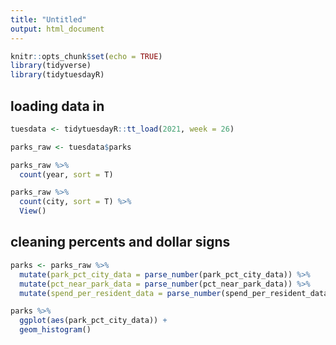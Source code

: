 ```yaml
---
title: "Untitled"
output: html_document
---
```


```r
knitr::opts_chunk$set(echo = TRUE)
library(tidyverse)
library(tidytuesdayR)
```

## loading data in

```r
tuesdata <- tidytuesdayR::tt_load(2021, week = 26)

parks_raw <- tuesdata$parks
```

```r
parks_raw %>% 
  count(year, sort = T) 

parks_raw %>% 
  count(city, sort = T) %>% 
  View()
```

## cleaning percents and dollar signs

```r
parks <- parks_raw %>% 
  mutate(park_pct_city_data = parse_number(park_pct_city_data)) %>% 
  mutate(pct_near_park_data = parse_number(pct_near_park_data)) %>% 
  mutate(spend_per_resident_data = parse_number(spend_per_resident_data))

parks %>% 
  ggplot(aes(park_pct_city_data)) +
  geom_histogram()

```

